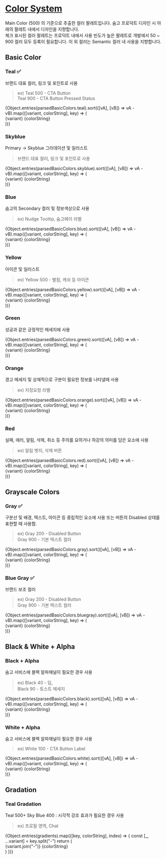 
<Meta title="Definition/Color" />

# [Color System](https://www.figma.com/file/4iVAWypeGjx1xE0Rbjg2Sa/Soomgo-Brand-Foundation-v.2.0?node-id=11%3A237)
Main Color (500) 의 기준으로 추출한 컬러 팔레트입니다. 숨고 프로덕트 디자인 시 아래의 팔레트 내에서 디자인을 지향합니다.<br/>
체크 표시된 컬러 팔레트는 프로덕트 내에서 사용 빈도가 높은 팔레트로 개발에서 50 ~ 900 컬러 모두 등록이 필요합니다. 이 외 컬러는 Semantic 컬러 내 사용을 지향합니다.

## Basic Color

### Teal ✅ 
브랜드 대표 컬러, 링크 및 포인트로 사용
> ex) Teal 500 - CTA Button<br />
>	Teal 900 - CTA Button Pressed Status

<div className="d-flex justify-center py-1 my-4">
  {Object.entries(parsedBasicColors.teal).sort(([vA], [vB]) => vA - vB).map(([variant, colorString], key) => (
    <div key={key} className={`color small${['100', '500', '900'].includes(variant) ? ' circle' : ''} sg-bg-color-teal-${variant}`}>
      <Typography variant="interface-detail-bold">{variant}</Typography>
      <Typography variant="interface-detail-bold">{colorString}</Typography>
    </div>
  ))}
</div>

### Skyblue
Primary → Skyblue 그라데이션 및 일러스트
> 브랜드 대표 컬러, 링크 및 포인트로 사용

<div className="d-flex justify-center py-1 my-4">
  {Object.entries(parsedBasicColors.skyblue).sort(([vA], [vB]) => vA - vB).map(([variant, colorString], key) => (
    <div key={key} className={`color small${['100', '500', '900'].includes(variant) ? ' circle' : ''} sg-bg-color-skyblue-${variant}`}>
      <Typography variant="interface-detail-bold">{variant}</Typography>
      <Typography variant="interface-detail-bold">{colorString}</Typography>
    </div>
  ))}
</div>

### Blue
숨고의 Secondary 컬러 및 정보색상으로 사용
> ex) Nudge Tooltip, 숨고페이 라벨

<div className="d-flex justify-center py-1 my-4">
  {Object.entries(parsedBasicColors.blue).sort(([vA], [vB]) => vA - vB).map(([variant, colorString], key) => (
    <div key={key} className={`color small${['100', '500', '900'].includes(variant) ? ' circle' : ''} sg-bg-color-blue-${variant}`}>
      <Typography variant="interface-detail-bold">{variant}</Typography>
      <Typography variant="interface-detail-bold">{colorString}</Typography>
    </div>
  ))}
</div>

### Yellow
아이콘 및 일러스트
> ex) Yellow 500 - 별점, 캐쉬 등 아이콘

<div className="d-flex justify-center py-1 my-4">
  {Object.entries(parsedBasicColors.yellow).sort(([vA], [vB]) => vA - vB).map(([variant, colorString], key) => (
    <div key={key} className={`color small${['100', '500', '900'].includes(variant) ? ' circle' : ''} sg-bg-color-yellow-${variant}`}>
      <Typography variant="interface-detail-bold">{variant}</Typography>
      <Typography variant="interface-detail-bold">{colorString}</Typography>
    </div>
  ))}
</div>

### Green
성공과 같은 긍정적인 메세지에 사용

<div className="d-flex justify-center py-1 my-4">
  {Object.entries(parsedBasicColors.green).sort(([vA], [vB]) => vA - vB).map(([variant, colorString], key) => (
    <div key={key} className={`color small${['100', '500', '900'].includes(variant) ? ' circle' : ''} sg-bg-color-green-${variant}`}>
      <Typography variant="interface-detail-bold">{variant}</Typography>
      <Typography variant="interface-detail-bold">{colorString}</Typography>
    </div>
  ))}
</div>

### Orange
경고 메세지 및 상재적으로 구분이 필요한 정보를 나타낼때 사용
> ex) 지정요청 라벨

<div className="d-flex justify-center py-1 my-4">
  {Object.entries(parsedBasicColors.orange).sort(([vA], [vB]) => vA - vB).map(([variant, colorString], key) => (
    <div key={key} className={`color small${['100', '500', '900'].includes(variant) ? ' circle' : ''} sg-bg-color-orange-${variant}`}>
      <Typography variant="interface-detail-bold">{variant}</Typography>
      <Typography variant="interface-detail-bold">{colorString}</Typography>
    </div>
  ))}
</div>

### Red
실패, 에러, 알림, 삭제, 취소 등 주의를 요하거나 하강의 의미를 담은 요소에 사용
> ex) 알림 벳지, 삭제 버튼

<div className="d-flex justify-center py-1 my-4">
  {Object.entries(parsedBasicColors.red).sort(([vA], [vB]) => vA - vB).map(([variant, colorString], key) => (
    <div key={key} className={`color small${['100', '500', '900'].includes(variant) ? ' circle' : ''} sg-bg-color-red-${variant}`}>
      <Typography variant="interface-detail-bold">{variant}</Typography>
      <Typography variant="interface-detail-bold">{colorString}</Typography>
    </div>
  ))}
</div>

## Grayscale Colors

### Gray ✅
구분선 및 배경, 텍스트,  아이콘 등 중립적인 요소에 사용 또는 버튼의 Disabled 상태를 표현할 때 사용함.
> ex) Gray 200 - Disabled Button<br />
> Gray 900 - 기본 텍스트 컬러

<div className="d-flex justify-center py-1 my-4">
  {Object.entries(parsedBasicColors.gray).sort(([vA], [vB]) => vA - vB).map(([variant, colorString], key) => (
    <div key={key} className={`color small${['100', '500', '900'].includes(variant) ? ' circle' : ''} sg-bg-color-gray-${variant}`}>
      <Typography variant="interface-detail-bold">{variant}</Typography>
      <Typography variant="interface-detail-bold">{colorString}</Typography>
    </div>
  ))}
</div>

### Blue Gray ✅
브랜드 보조 컬러
> ex) Gray 200 - Disabled Button<br />
> Gray 900 - 기본 텍스트 컬러

<div className="d-flex justify-center py-1 my-4">
  {Object.entries(parsedBasicColors.bluegray).sort(([vA], [vB]) => vA - vB).map(([variant, colorString], key) => (
    <div key={key} className={`color small${['100', '500', '900'].includes(variant) ? ' circle' : ''} sg-bg-color-bluegray-${variant}`}>
      <Typography variant="interface-detail-bold">{variant}</Typography>
      <Typography variant="interface-detail-bold">{colorString}</Typography>
    </div>
  ))}
</div>

## Black & White + Alpha

### Black + Alpha
숨고 서비스에 블랙 알파채널이 필요한 경우 사용
> ex) Black 40 - 딤,<br />
> Black 90 - 토스트 메세지

<div className="d-flex justify-center py-1 my-4">
  {Object.entries(parsedBasicColors.black).sort(([vA], [vB]) => vA - vB).map(([variant, colorString], key) => (
    <div key={key} className={`color small${['40'].includes(variant) ? ' circle' : ''} sg-bg-color-black-${variant}`}>
      <Typography variant="interface-detail-bold">{variant}</Typography>
      <Typography variant="interface-detail-bold">{colorString}</Typography>
    </div>
  ))}
</div>

### White + Alpha
숨고 서비스에 블랙 알파채널이 필요한 경우 사용
> ex) White 100 - CTA Button Label

<div className="d-flex justify-center py-1 my-4 sg-bg-color-black-100">
  {Object.entries(parsedBasicColors.white).sort(([vA], [vB]) => vA - vB).map(([variant, colorString], key) => (
    <div key={key} className={`color small${['100'].includes(variant) ? ' circle' : ''} sg-bg-color-white-${variant}`}>
      <Typography variant="interface-detail-bold">{variant}</Typography>
      <Typography variant="interface-detail-bold">{colorString}</Typography>
    </div>
  ))}
</div>

## Gradation

### Teal Gradation
Teal 500+ Sky Blue 400 : 시각적 강조 효과가 필요한 경우 사용
> ex) 프로필 영역, Chat

<div className="d-flex d-col py-1 my-4">
  {Object.entries(gradients).map(([key, colorString], index) => {
    const [_, ...variant] = key.split("-")
    return (
      <div key={index} className={`py-7 d-flex d-col align-center justify-center sg-bg-${key}`}>
      <Typography variant="interface-detail-bold">{variant.join("-")}</Typography>
      <Typography variant="interface-detail-bold">{colorString}</Typography>
    </div>
    )
  })}
</div>